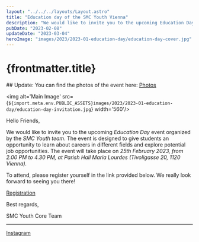 ```yaml
---
layout: "../../../layouts/Layout.astro"
title: "Education day of the SMC Youth Vienna"
description: "We would like to invite you to the upcoming Education Day event organized by the SMC Youth team."
pubDate: "2023-02-08"
updateDate: "2023-03-04"
heroImage: "images/2023/2023-01-education-day/education-day-cover.jpg"
---
```

# {frontmatter.title}

<section>
## Update:
You can find the photos of the event here: 
<a 
	href="/gallery/2023/2023-01-education-day"
	target="_blank"
	rel="noopener noreferrer nofollow"
	>Photos</a>
</section>

<img alt='Main Image' src={`${import.meta.env.PUBLIC_ASSETS}images/2023/2023-01-education-day/education-day-invitation.jpg`} width='560'/>

<section>

Hello Friends,

We would like to invite you to the upcoming <em>Education Day</em> event organized by the <em>SMC Youth team</em>. The event is designed to give students an opportunity to learn about careers in different fields and explore potential job opportunities. The event will take place on <em>25th February 2023, from 2.00 PM to 4.30 PM, at Parish Hall Maria Lourdes (Tivoligasse 20, 1120 Vienna).</em>

To attend, please register yourself in the link provided below. We really look forward to seeing you there!

<a 
	href="https://docs.google.com/forms/d/e/1FAIpQLSerWkRXfRhmrotGplUlFED_v_85RtttoGKQW2f7BG0bf1poqQ/viewform"
	target="_blank"
	rel="noopener noreferrer nofollow"
	>Registration</a>

Best regards,

SMC Youth Core Team

---
<a 
	href="https://instagram.com/smcyouthvienna?igshid=OGQ2MjdiOTE="
	target="_blank"
	rel="noopener noreferrer nofollow"
	>Instagram</a>
</section>
